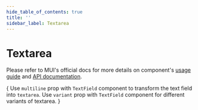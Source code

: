 ```yaml
---
hide_table_of_contents: true
title: ''
sidebar_label: Textarea
---
```




<h1 className='!m-0'>Textarea</h1>

Please refer to MUI's official docs for more details on component's [usage guide](https://mui.com/material-ui/react-text-field/#multiline) and [API documentation](https://mui.com/material-ui/react-text-field/#api).

<Grid container spacing={6}>
  <Grid item xs={12}>
    <CardSnippet
      title='Variants'
      code={SourceCodeTextareaVariant}
    >
      {
        <Typography className='mbe-4'>
          Use <code>multiline</code> prop with <code>TextField</code> component to transform the text field into <code>textarea</code>. Use <code>variant</code> prop with <code>TextField</code> component for different variants of textarea.
        </Typography>
      }
      <TextareaVariant />
    </CardSnippet>
  </Grid>
</Grid>